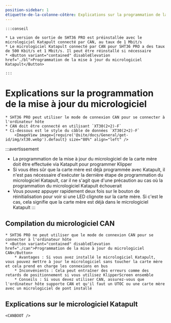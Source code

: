 ```yaml
---
position-sidebar: 1
étiquette-de-la-colonne-côtère: Explications sur la programmation de la mise à jour du micrologiciel
---
```





    :::conseil

    * La version de sortie de SHT36 PRO est préinstallée avec le micrologiciel Katapult connecté par CAN, au taux de 1 Mbit/s
    * Le micrologiciel Katapult connecté par CAN pour SHT36 PRO a des taux de 500 Kbit/s et 1 Mbit/s. Il peut être réinstallé si nécessaire
    * <Button variant="contained" disableElevation href="./bl">Programmation de la mise à jour du micrologiciel Katapult</Button>

    :::

# Explications sur la programmation de la mise à jour du micrologiciel

    * SHT36 PRO peut utiliser le mode de connexion CAN pour se connecter à l'ordinateur hôte
    * CAN doit être connecté en utilisant `XT30(2+2)-F`
    * Ci-dessous est le style du câble de données `XT30(2+2)-F`
        <ImageView image={require('@site/docs/General/get-id/img/xt30.webp').default} size="80%" align="left" />

:::avertissement
* La programmation de la mise à jour du micrologiciel de la carte mère doit être effectuée via Katapult pour programmer Klipper
* Si vous êtes sûr que la carte mère est déjà programmée avec Katapult, il n'est pas nécessaire d'exécuter la dernière étape de programmation du micrologiciel Katapult, car il ne s'agit que d'une précaution au cas où la programmation du micrologiciel Katapult échouerait
* Vous pouvez appuyer rapidement deux fois sur le bouton de réinitialisation pour voir si une LED clignote sur la carte mère. Si c'est le cas, cela signifie que la carte mère est déjà dans le micrologiciel Katapult
:::

## Compilation du micrologiciel CAN

    * SHT36 PRO ne peut utiliser que le mode de connexion CAN pour se connecter à l'ordinateur hôte
    * <Button variant="contained" disableElevation href="./can">Programmation de la mise à jour du micrologiciel CAN</Button>
        * Avantages : Si vous avez installé le micrologiciel Katapult, vous pouvez mettre à jour le micrologiciel sans toucher la carte mère et cela prend en charge les connexions en bus
        * Inconvénients : Cela peut entraîner des erreurs comme des retards de positionnement si vous utilisez KlipperScreen ensemble
        * Conseils : Si vous devez utiliser CAN, assurez-vous que l'ordinateur hôte supporte CAN et qu'il faut un UTOC ou une carte mère avec un micrologiciel de pont installé

## Explications sur le micrologiciel Katapult
    
    <CANBOOT />